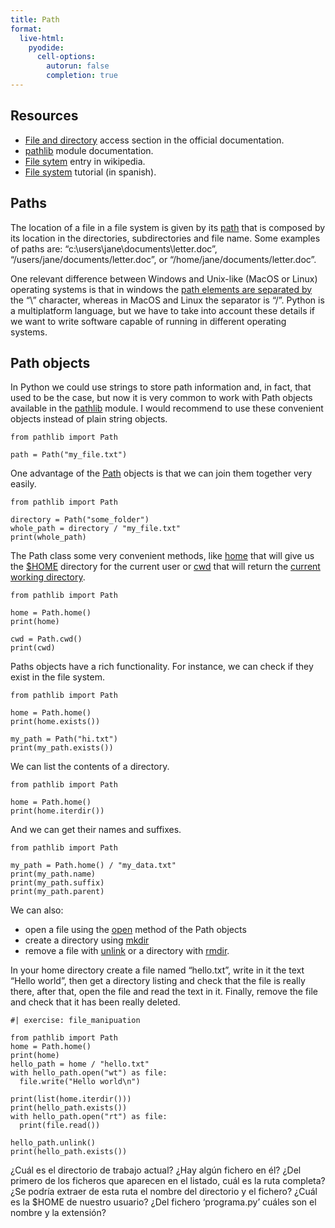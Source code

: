 ```yaml
---
title: Path
format:
  live-html:
    pyodide:
      cell-options:
        autorun: false
        completion: true
---
```


## Resources

- [File and directory](https://docs.python.org/3/library/filesys.html) access section in the official documentation.
- [pathlib](https://docs.python.org/3/library/pathlib.html) module documentation.
- [File sytem](https://en.wikipedia.org/wiki/File_system) entry in wikipedia.
- [File system](https://bioinf.comav.upv.es/courses/unix/sistema_de_ficheros.html) tutorial (in spanish).

## Paths

The location of a file in a file system is given by its [path](https://en.wikipedia.org/wiki/Path_(computing)) that is composed by its location in the directories, subdirectories and file name.
Some examples of paths are: "c:\\users\\jane\\documents\\letter.doc", "/users/jane/documents/letter.doc", or "/home/jane/documents/letter.doc".

One relevant difference between Windows and Unix-like (MacOS or Linux) operating systems is that in windows the [path elements are separated by](https://en.wikipedia.org/wiki/Path_(computing)#History) the "\\" character, whereas in MacOS and Linux the separator is "/".
Python is a multiplatform language, but we have to take into account these details if we want to write software capable of running in different operating systems.

## Path objects

In Python we could use strings to store path information and, in fact, that used to be the case, but now it is very common to work with Path objects available in the [pathlib](https://docs.python.org/3/library/pathlib.html) module.
I would recommend to use these convenient objects instead of plain string objects.

```pyodide
from pathlib import Path

path = Path("my_file.txt")

```

One advantage of the [Path](https://docs.python.org/3/library/pathlib.html#basic-use) objects is that we can join them together very easily.

```pyodide
from pathlib import Path

directory = Path("some_folder")
whole_path = directory / "my_file.txt"
print(whole_path)
```

The Path class some very convenient methods, like [home](https://docs.python.org/3/library/pathlib.html#pathlib.Path.home) that will give us the [$HOME](https://en.wikipedia.org/wiki/Environment_variable#True_environment_variables) directory for the current user or [cwd](https://docs.python.org/3/library/pathlib.html#pathlib.Path.cwd) that will return the [current working directory](https://en.wikipedia.org/wiki/Working_directory).

```pyodide
from pathlib import Path

home = Path.home()
print(home)

cwd = Path.cwd()
print(cwd)
```

Paths objects have a rich functionality. For instance, we can check if they exist in the file system.

```pyodide
from pathlib import Path

home = Path.home()
print(home.exists())

my_path = Path("hi.txt")
print(my_path.exists())
```

We can list the contents of a directory.

```pyodide
from pathlib import Path

home = Path.home()
print(home.iterdir())
```

And we can get their names and suffixes.

```pyodide

from pathlib import Path

my_path = Path.home() / "my_data.txt"
print(my_path.name)
print(my_path.suffix)
print(my_path.parent)
```

We can also:

- open a file using the [open](https://docs.python.org/3/library/pathlib.html#pathlib.Path.open) method of the Path objects
- create a directory using [mkdir](https://docs.python.org/3/library/pathlib.html#pathlib.Path.mkdir)
- remove a file with [unlink](https://docs.python.org/3/library/pathlib.html#pathlib.Path.unlink) or a directory with [rmdir](https://docs.python.org/3/library/pathlib.html#pathlib.Path.rmdir).

In your home directory create a file named "hello.txt", write in it the text "Hello world", then get a directory listing and check that the file is really there, after that, open the file and read the text in it. Finally, remove the file and check that it has been really deleted.

```pyodide
#| exercise: file_manipuation
```

::: { .solution exercise="file_manipuation" }
::: { .callout-tip collapse="false"}
```pyodide
from pathlib import Path
home = Path.home()
print(home)
hello_path = home / "hello.txt"
with hello_path.open("wt") as file:
  file.write("Hello world\n")

print(list(home.iterdir()))
print(hello_path.exists())
with hello_path.open("rt") as file:
  print(file.read())

hello_path.unlink()
print(hello_path.exists())
```
:::
:::

¿Cuál es el directorio de trabajo actual? ¿Hay algún fichero en él? ¿Del primero de los ficheros que aparecen en el listado, cuál es la ruta completa? ¿Se podría extraer de esta ruta el nombre del directorio y el fichero? ¿Cuál es la $HOME de nuestro usuario? ¿Del fichero ‘programa.py’ cuáles son el nombre y la extensión?